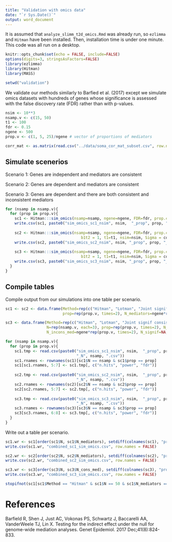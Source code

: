 ```yaml
---
title: "Validation with omics data"
date: "`r Sys.Date()`"
output: word_document
---
```


It is assumed that `analyze_slimm_t2d_omics.Rmd` was already run, so `ezlimma` and `Hitman` have been installed. Then, installation time is under one minute. This code was all run on a desktop.

```r
knitr::opts_chunk$set(echo = FALSE, include=FALSE)
options(digits=3, stringsAsFactors=FALSE)
library(ezlimma)
library(Hitman)
library(MASS)

setwd("validation")
```

We validate our methods similarly to Barfied et al. (2017) except we simulate omics datasets with hundreds of genes whose significance is assessed with the false discovery rate (FDR) rather than with p-values.

```r
nsim <- 10**3
nsamp.v <- c(15, 50)
t1 <- 100
fdr <- 0.15
ngene <- 500
prop.v <- c(1, 5, 25)/ngene # vector of proportions of mediators

corr_mat <- as.matrix(read.csv("../data/soma_cor_mat_subset.csv", row.names = 1))
```


## Simulate scenerios


Scenario 1: Genes are independent and mediators are consistent

Scenario 2: Genes are dependent and mediators are consistent

Scenario 3: Genes are dependent and there are both consistent and inconsistent mediators

```r
for (nsamp in nsamp.v){
  for (prop in prop.v){
    sc1 <- Hitman:::sim_omics(nsamp=nsamp, ngene=ngene, FDR=fdr, prop.consistent=prop, b1t2 = 1, t1=t1, nsim=nsim)
    write.csv(sc1, paste0("sim_omics_sc1_nsim", nsim,  "_prop", prop, "_t1.", t1, "_ngene", ngene, "_N", nsamp, ".csv"))
  
    sc2 <- Hitman:::sim_omics(nsamp=nsamp, ngene=ngene, FDR=fdr, prop.consistent=prop,
                                 b1t2 = 1, t1=t1, nsim=nsim, Sigma = corr_mat)
    write.csv(sc2, paste0("sim_omics_sc2_nsim", nsim, "_prop", prop, "_t1.", t1, "_ngene", ngene, "_N", nsamp,  ".csv"))
    
    sc3 <- Hitman:::sim_omics(nsamp=nsamp, ngene=ngene, FDR=fdr, prop.consistent=prop, prop.inconsistent = prop,
                                 b1t2 = 1, t1=t1, nsim=nsim, Sigma = corr_mat)
    write.csv(sc3, paste0("sim_omics_sc3_nsim", nsim, "_prop", prop, "_t1.", t1, "_ngene", ngene, "_N", nsamp,  ".csv"))
  }
}
```


## Compile tables


Compile output from our simulations into one table per scenario.

```r
sc1 <- sc2 <- data.frame(Method=rep(c("Hitman", "Lotman", "Joint signif"), each=6), N=rep(nsamp.v, each=3), 
                         prop=rep(prop.v, times=2), N_mediators=ngene*rep(prop.v, times=2), N_signif=NA, Power=NA, FDR=NA)

sc3 <- data.frame(Method=rep(c("Hitman", "Lotman", "Joint signif consistent", "Joint signif both"), each=6), 
                  N=rep(nsamp.v, each=3), prop=rep(prop.v, times=2), N_cons_med=ngene*rep(prop.v, times=2),
                  N_incons_med=ngene*rep(prop.v, times=2), N_signif=NA, Power=NA, FDR=NA)

for (nsamp in nsamp.v){
  for (prop in prop.v){
    sc1.tmp <- read.csv(paste0("sim_omics_sc1_nsim", nsim,  "_prop", prop, "_t1.", t1, "_ngene", ngene, 
                               "_N", nsamp, ".csv"))
    sc1.rnames <- rownames(sc1)[sc1$N == nsamp & sc1$prop == prop]
    sc1[sc1.rnames, 5:7] <- sc1.tmp[, c("n.hits", "power", "fdr")]
  
    sc2.tmp <- read.csv(paste0("sim_omics_sc2_nsim", nsim,  "_prop", prop, "_t1.", t1, "_ngene", ngene, 
                               "_N", nsamp, ".csv"))
    sc2.rnames <- rownames(sc2)[sc2$N == nsamp & sc2$prop == prop]
    sc2[sc2.rnames, 5:7] <- sc2.tmp[, c("n.hits", "power", "fdr")]
    
    sc3.tmp <- read.csv(paste0("sim_omics_sc3_nsim", nsim,  "_prop", prop, "_t1.", t1, "_ngene", ngene, 
                               "_N", nsamp, ".csv"))
    sc3.rnames <- rownames(sc3)[sc3$N == nsamp & sc3$prop == prop]
    sc3[sc3.rnames, 6:8] <- sc3.tmp[, c("n.hits", "power", "fdr")]
  }
}
```

Write out a table per scenario.

```r
sc1.wr <- sc1[order(sc1$N, sc1$N_mediators), setdiff(colnames(sc1), "prop")]
write.csv(sc1.wr, "combined_sc1_sim_omics.csv", row.names = FALSE)

sc2.wr <- sc2[order(sc2$N, sc2$N_mediators), setdiff(colnames(sc2), "prop")]
write.csv(sc2.wr, "combined_sc2_sim_omics.csv", row.names = FALSE)

sc3.wr <- sc3[order(sc3$N, sc3$N_cons_med), setdiff(colnames(sc3), "prop")]
write.csv(sc3.wr, "combined_sc3_sim_omics.csv", row.names = FALSE)
```

```r
stopifnot(sc1[sc1$Method == "Hitman" & sc1$N == 50 & sc1$N_mediators == 25, "Power"] == 0.00088)
```


# References
Barfield R, Shen J, Just AC, Vokonas PS, Schwartz J, Baccarelli AA, VanderWeele TJ, Lin X. Testing for the indirect effect under the null for genome-wide mediation analyses. Genet Epidemiol. 2017 Dec;41(8):824-833.